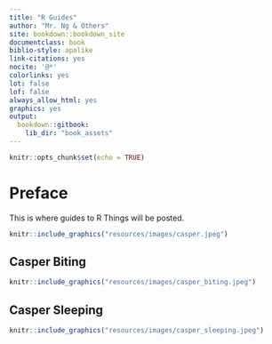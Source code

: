```yaml
---
title: "R Guides"
author: "Mr. Ng & Others"
site: bookdown::bookdown_site
documentclass: book
biblio-style: apalike
link-citations: yes
nocite: '@*'
colorlinks: yes
lot: false
lof: false
always_allow_html: yes
graphics: yes
output:
  bookdown::gitbook:
    lib_dir: "book_assets"
---
```

```r
knitr::opts_chunk$set(echo = TRUE)
```

# Preface {.unnumbered}

This is where guides to R Things will be posted. 

```r
knitr::include_graphics("resources/images/casper.jpeg") 
```

## Casper Biting {-}
```r
knitr::include_graphics("resources/images/casper_biting.jpeg") 
```

## Casper Sleeping {-}
```r
knitr::include_graphics("resources/images/casper_sleeping.jpeg") 
```